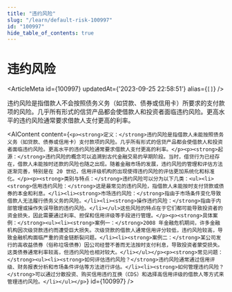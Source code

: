 ```yaml
---
title: "违约风险"
slug: "/learn/default-risk-100997"
id: "100997"
hide_table_of_contents: true
---
```



# 违约风险

<ArticleMeta id={100997} updatedAt={'2023-09-25 22:58:51'} alias={`[]`} />
<div className='border-solid border-b border-t-0 my-4 border-[var(--ifm-color-gray-300)]' />

违约风险是指借款人不会按照债务义务（如贷款、债券或信用卡）所要求的支付款项的风险。几乎所有形式的信贷产品都会使借款人和投资者面临违约风险。更高水平的违约风险通常要求借款人支付更高的利率。

<AIContent content={`<p><strong>定义：</strong>违约风险是指借款人未能按照债务义务（如贷款、债券或信用卡）支付款项的风险。几乎所有形式的信贷产品都会使借款人和投资者面临违约风险。更高水平的违约风险通常要求借款人支付更高的利率。</p><p><strong>起源：</strong>违约风险的概念可以追溯到古代金融交易的早期阶段。当时，借贷行为已经存在，借款人未能按时还款的风险也随之出现。随着金融市场的发展，违约风险的管理和评估方法逐渐完善，特别是在 20 世纪，信用评级机构的出现使得违约风险的评估更加系统化和标准化。</p><p><strong>类别与特点：</strong>违约风险可以分为以下几类：<ul><li><strong>信用违约风险：</strong>这是最常见的违约风险，指借款人未能按时支付贷款或债券的本金和利息。</li><li><strong>市场违约风险：</strong>指由于市场条件变化导致借款人无法履行债务义务的风险。</li><li><strong>操作违约风险：</strong>指由于内部管理或操作失误导致的违约风险。</li></ul>这些风险的特点在于它们都可能导致投资者的资金损失，因此需要通过利率、担保和信用评级等手段进行管理。</p><p><strong>具体案例：</strong><ul><li><strong>案例一：</strong>2008 年金融危机期间，许多金融机构因次级贷款违约而遭受巨大损失。次级贷款的借款人通常信用评分较低，违约风险较高，导致金融机构面临严重的资金链断裂问题。</li><li><strong>案例二：</strong>某公司发行的高收益债券（俗称垃圾债券）因公司经营不善而无法按时支付利息，导致投资者蒙受损失。这类债券通常利率较高，但违约风险也相对较大。</li></ul></p><p><strong>常见问题：</strong><ul><li><strong>如何评估违约风险？</strong>违约风险通常通过信用评级、财务报表分析和市场条件评估等方法进行评估。</li><li><strong>如何管理违约风险？</strong>可以通过分散投资、购买信用违约互换（CDS）和选择高信用评级的借款人等方式来管理违约风险。</li></ul></p>`} id={100997} />
